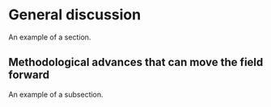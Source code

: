 <!-- Do NOT knit this document. It is part of a larger document. Instead knit the main document (my-apa-formatted-article) -->

# General discussion
An example of a section.

## Methodological advances that can move the field forward 
An example of a subsection. 
